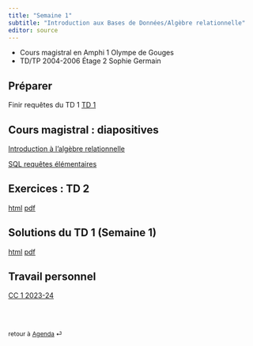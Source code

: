 ```yaml
---
title: "Semaine 1"
subtitle: "Introduction aux Bases de Données/Algèbre relationnelle"
editor: source
---
```


::: callout-important

-   Cours magistral en Amphi 1 Olympe de Gouges 
-   TD/TP 2004-2006 Étage 2 Sophie Germain

:::

## Préparer

Finir requêtes du TD 1 [TD 1](/workshops/td1.html) 

## Cours magistral : diapositives

[Introduction à l'algèbre relationnelle](/slides/SQL_0.html)

[SQL requêtes élémentaires](/slides/SQL_1.html)


## Exercices : TD 2

[html](/workshops/td2.html)  [pdf](/workshops/td2.pdf)

## Solutions du  TD 1  (Semaine 1)

[html](/solutions/td1.html)  [pdf](/solutions/td1.pdf)


## Travail personnel

[CC 1 2023-24](/exams/cc1-2023-10-27.html)

<br><br>

::: {style="font-size: 0.875em;"}
retour à [Agenda](/ "Agenda du cours") ⏎
:::
